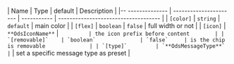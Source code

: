 | Name             | Type                   | default     | Description                           |
|-- -------------- | ---------------------- | ----------- | ------------------------------------  |
| `[color]`        | `string`               | `default`   | main color                            |
| `[flex]`         | `boolean`              | `false`     | full width or not                     |
| `[icon]`         | `**OdsIconName**`      | ``          | the icon prefix before content        |
| `[removable]`    | `boolean`              | `false`     | is the chip is removable              |
| `[type]`         | `**OdsMessageType**`   | ``          | set a specific message type as preset |
